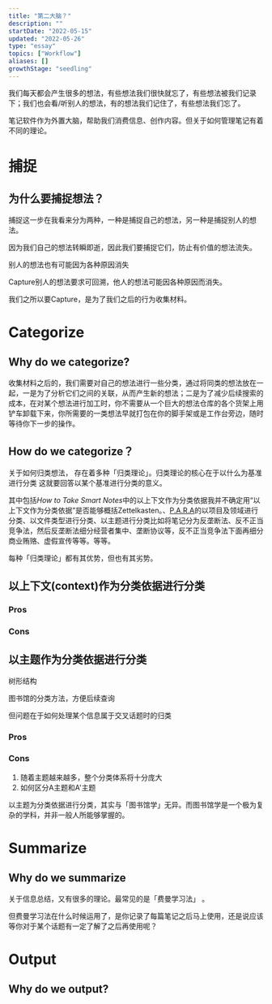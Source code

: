 ```yaml
---
title: "第二大脑？"
description: ""
startDate: "2022-05-15"
updated: "2022-05-26"
type: "essay"
topics: ["Workflow"]
aliases: []
growthStage: "seedling"
---
```



<Draft />


我们每天都会产生很多的想法，有些想法我们很快就忘了，有些想法被我们记录下；我们也会看/听别人的想法，有的想法我们记住了，有些想法我们忘了。

笔记软件作为外置大脑，帮助我们消费信息、创作内容。但关于如何管理笔记有着不同的理论。

# 捕捉

## 为什么要捕捉想法？
捕捉这一步在我看来分为两种，一种是捕捉自己的想法，另一种是捕捉别人的想法。

因为我们自己的想法转瞬即逝，因此我们要捕捉它们，防止有价值的想法流失。

别人的想法也有可能因为各种原因消失

Capture别人的想法要求可回溯，他人的想法可能因各种原因而消失。

我们之所以要Capture，是为了我们之后的行为收集材料。

# Categorize
## Why do we categorize?
收集材料之后的，我们需要对自己的想法进行一些分类，通过将同类的想法放在一起，一是为了分析它们之间的关联，从而产生新的想法；二是为了减少后续搜索的成本，在对某个想法进行加工时，你不需要从一个巨大的想法仓库的各个货架上用铲车卸载下来，你所需要的一类想法早就打包在你的脚手架或是工作台旁边，随时等待你下一步的操作。

## How do we categorize？

关于如何归类想法， 存在着多种「归类理论」。归类理论的核心在于以什么为基准进行分类
这就要回答以某个基准进行分类的意义。


其中包括*How to Take Smart Notes*中的以上下文作为分类依据<Footnote idName={1}>我并不确定用“以上下文作为分类依据”是否能够概括Zettelkasten。</Footnote>、[P.A.R.A](https://fortelabs.co/blog/para/)的以项目及领域进行分类、以文件类型进行分类、以主题进行分类<Footnote idName={2}>比如将笔记分为反垄断法、反不正当竞争法，然后反垄断法细分经营者集中、垄断协议等，反不正当竞争法下面再细分商业贿赂、虚假宣传等等。</Footnote>等等。

每种「归类理论」都有其优势，但也有其劣势。

## 以上下文(context)作为分类依据进行分类

### Pros

### Cons

## 以主题作为分类依据进行分类
树形结构

图书馆的分类方法，方便后续查询

但问题在于如何处理某个信息属于交叉话题时的归类

### Pros

### Cons
1. 随着主题越来越多，整个分类体系将十分庞大
2. 如何区分A主题和A'主题

以主题为分类依据进行分类，其实与「图书馆学」无异。而图书馆学是一个极为复杂的学科，并非一般人所能够掌握的。

# Summarize

## Why do we summarize
关于信息总结，又有很多的理论。最常见的是「费曼学习法」 。

但费曼学习法在什么时候运用了，是你记录了每篇笔记之后马上使用，还是说应该等你对于某个话题有一定了解了之后再使用呢？

# Output 
## Why do we output?

## 

<Draft />

<References>
<ReferencesLink
    title="12 Steps to Build a Second Brain"
    author="Tiago Forte"
    href="https://fortelabs.co/blog/12-steps-to-build-a-second-brain/"
/>
<ReferencesLink
    title="The PARA Method: A Universal System for Organizing Digital Information"
    author="Tiago Forte"
    href="https://fortelabs.co/blog/para/"
/>
<ReferencesLink
    title="P.A.R.A的Notion实践"
    author="Tiago Forte, Plidezus"
    href="https://www.notion.so/P-A-R-A-Notion-19909e5aac3049d887197dcfb1e97fd5"
/>
<ReferencesLink
    title="How To Take Smart Notes: 10 Principles to Revolutionize Your Note-Taking and Writing"
    author="Tiago Forte"
    href="https://fortelabs.co/blog/how-to-take-smart-notes/"
/>
<ReferencesLink
    title="How to Take Smart Notes Official Website"
    author=""
    href="https://takesmartnotes.com/"
/>
</References>